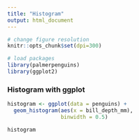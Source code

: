 ```yaml
---
title: "Histogram"
output: html_document
---
```


```r
# change figure resolution
knitr::opts_chunk$set(dpi=300)

# load packages
library(palmerpenguins)
library(ggplot2)
```

### Histogram with ggplot
```r
histogram <- ggplot(data = penguins) +
  geom_histogram(aes(x = bill_depth_mm),
                 binwidth = 0.5)

histogram
```

